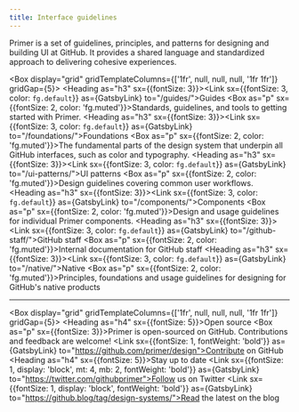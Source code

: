 ```yaml
---
title: Interface guidelines
---
```



<Box mb={6}>
  <Text as="p" sx={{m: 0, fontSize: 3}}>
    Primer is a set of guidelines, principles, and patterns for designing and building UI at GitHub. It provides a shared language and standardized approach to delivering cohesive experiences.
  </Text>
</Box>

<Box display="grid" gridTemplateColumns={['1fr', null, null, null, '1fr 1fr']} gridGap={5}>
  <Box>
    <Heading as="h3" sx={{fontSize: 3}}><Link sx={{fontSize: 3, color: `fg.default`}} as={GatsbyLink} to="/guides/">Guides</Link></Heading>
    <Box as="p" sx={{fontSize: 2, color: 'fg.muted'}}>Standards, guidelines, and tools to getting started with Primer.</Box>
  </Box>
  <Box>
    <Heading as="h3" sx={{fontSize: 3}}><Link sx={{fontSize: 3, color: `fg.default`}} as={GatsbyLink} to="/foundations/">Foundations</Link></Heading>
    <Box as="p" sx={{fontSize: 2, color: 'fg.muted'}}>The fundamental parts of the design system that underpin all GitHub interfaces, such as color and typography.</Box>
  </Box>
  <Box>
    <Heading as="h3" sx={{fontSize: 3}}><Link sx={{fontSize: 3, color: `fg.default`}} as={GatsbyLink} to="/ui-patterns/">UI patterns</Link></Heading>
    <Box as="p" sx={{fontSize: 2, color: 'fg.muted'}}>Design guidelines covering common user workflows.</Box>
  </Box>
  <Box>
    <Heading as="h3" sx={{fontSize: 3}}><Link sx={{fontSize: 3, color: `fg.default`}} as={GatsbyLink} to="/components/">Components</Link></Heading>
    <Box as="p" sx={{fontSize: 2, color: 'fg.muted'}}>Design and usage guidelines for individual Primer components.</Box>
  </Box>
  <Box>
    <Heading as="h3" sx={{fontSize: 3}}><Link sx={{fontSize: 3, color: `fg.default`}} as={GatsbyLink} to="/github-staff/">GitHub staff</Link></Heading>
    <Box as="p" sx={{fontSize: 2, color: 'fg.muted'}}>Internal documentation for GitHub staff</Box>
  </Box>
  <Box>
    <Heading as="h3" sx={{fontSize: 3}}><Link sx={{fontSize: 3, color: `fg.default`}} as={GatsbyLink} to="/native/">Native</Link></Heading>
    <Box as="p" sx={{fontSize: 2, color: 'fg.muted'}}>Principles, foundations and usage guidelines for designing for GitHub's native products</Box>
  </Box>
</Box>

<hr /> 

<Box display="grid" gridTemplateColumns={['1fr', null, null, null, '1fr 1fr']} gridGap={5}>
  <Box>
    <Heading as="h4" sx={{fontSize: 5}}>Open source</Heading>
    <Box as="p" sx={{fontSize: 3}}>Primer is open-sourced on GitHub. Contributions and feedback are welcome!</Box>
    <Link sx={{fontSize: 1, fontWeight: 'bold'}} as={GatsbyLink} to="https://github.com/primer/design">Contribute on GitHub</Link>
  </Box>
  <Box>
    <Heading as="h4" sx={{fontSize: 5}}>Stay up to date</Heading>
    <Link sx={{fontSize: 1, display: 'block', mt: 4, mb: 2, fontWeight: 'bold'}} as={GatsbyLink} to="https://twitter.com/githubprimer">Follow us on Twitter</Link>
    <Link sx={{fontSize: 1, display: 'block',  fontWeight: 'bold'}} as={GatsbyLink} to="https://github.blog/tag/design-systems/">Read the latest on the blog</Link>
  </Box>
</Box>